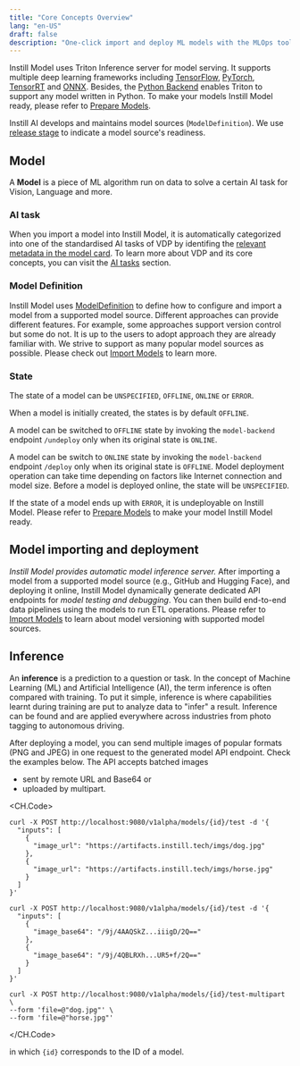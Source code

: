 ```yaml
---
title: "Core Concepts Overview"
lang: "en-US"
draft: false
description: "One-click import and deploy ML models with the MLOps tool Instill Model https://github.com/instill-ai/model"
---
```


Instill Model uses Triton Inference server for model serving. It supports multiple deep learning frameworks including [TensorFlow](https://www.tensorflow.org), [PyTorch](https://pytorch.org/), [TensorRT](https://developer.nvidia.com/tensorrt) and [ONNX](https://onnx.ai).
Besides, the [Python Backend](https://github.com/triton-inference-server/python_backend) enables Triton to support any model written in Python.
To make your models Instill Model ready, please refer to [Prepare Models](/docs/model/prepare-models/overview).

Instill AI develops and maintains model sources (`ModelDefinition`). We use [release stage](overview#release-stage) to indicate a model source's readiness.

## Model

A **Model** is a piece of ML algorithm run on data to solve a certain AI task for Vision, Language and more.

### AI task

When you import a model into Instill Model, it is automatically categorized into one of the standardised AI tasks of VDP by identifing the [relevant metadata in the model card](/docs/model/prepare-models/model-card#model-card-metadata).
To learn more about VDP and its core concepts, you can visit the [AI tasks](/docs/model/core-concepts/ai-task) section.

### Model Definition

Instill Model uses [ModelDefinition](https://github.com/instill-ai/protobufs/blob/main/model/model/v1alpha/model_definition.proto) to define how to configure and import a model from a supported model source.
Different approaches can provide different features. For example, some approaches support version control but some do not.
It is up to the users to adopt approach they are already familiar with. We strive to support as many popular model sources as possible.
Please check out [Import Models](/docs/model/import-models/overview) to learn more.

### State

The state of a model can be `UNSPECIFIED`, `OFFLINE`, `ONLINE` or `ERROR`.

When a model is initially created, the states is by default `OFFLINE`.

A model can be switched to `OFFLINE` state by invoking the `model-backend` endpoint `/undeploy` only when its original state is `ONLINE`.

A model can be switch to `ONLINE` state by invoking the `model-backend` endpoint `/deploy` only when its original state is `OFFLINE`.
Model deployment operation can take time depending on factors like Internet connection and model size.
Before a model is deployed online, the state will be `UNSPECIFIED`.

If the state of a model ends up with `ERROR`, it is undeployable on Instill Model. Please refer to [Prepare Models](/docs/model/prepare-models/overview) to make your model Instill Model ready.

<div align="center">
  <ZoomableImg
    src="/docs-assets/core-concepts/model-state.svg"
    alt="  The finite-state-machine (FSM) diagram for the model state transition logic"
    width="500"
  />
</div>

## Model importing and deployment

_Instill Model provides automatic model inference server._ After importing a model from a supported model source (e.g., GitHub and Hugging Face), and deploying it online, Instill Model dynamically generate dedicated API endpoints for _model testing and debugging_.
You can then build end-to-end data pipelines using the models to run ETL operations.
Please refer to [Import Models](/docs/model/import-models/overview) to learn about model versioning with supported model sources.

<ZoomableImg
  src="/docs-assets/core-concepts/model-import-and-deployment.svg"
  alt="Import and deploy model on Instill Model"
/>

## Inference

An **inference** is a prediction to a question or task. In the concept of Machine Learning (ML) and Artificial Intelligence (AI), the term inference is often compared with training.
To put it simple, inference is where capabilities learnt during training are put to analyze data to "infer" a result. Inference can be found and are applied everywhere across industries from photo tagging to autonomous driving.

After deploying a model, you can send multiple images of popular formats (PNG and JPEG) in one request to the generated model API endpoint.
Check the examples below. The API accepts batched images

- sent by remote URL and Base64 or
- uploaded by multipart.

<CH.Code>

```shellscript cURL(url)
curl -X POST http://localhost:9080/v1alpha/models/{id}/test -d '{
  "inputs": [
    {
      "image_url": "https://artifacts.instill.tech/imgs/dog.jpg"
    },
    {
      "image_url": "https://artifacts.instill.tech/imgs/horse.jpg"
    }
  ]
}'
```

```shellscript cURL(base64)
curl -X POST http://localhost:9080/v1alpha/models/{id}/test -d '{
  "inputs": [
    {
      "image_base64": "/9j/4AAQSkZ...iiigD/2Q=="
    },
    {
      "image_base64": "/9j/4QBLRXh...UR5+f/2Q=="
    }
  ]
}'
```

```shellscript cURL(multipart)
curl -X POST http://localhost:9080/v1alpha/models/{id}/test-multipart \
--form 'file=@"dog.jpg"' \
--form 'file=@"horse.jpg"'
```

</CH.Code>

in which `{id}` corresponds to the ID of a model.
